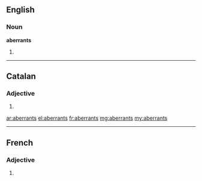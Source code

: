 ==English==

===Noun===
'''aberrants'''

#{{plural of|aberrant}}

----

==Catalan==

===Adjective===
{{ca-adj-form|m|f|p}}

# {{ca-plural of|aberrant}}

[[ar:aberrants]]
[[el:aberrants]]
[[fr:aberrants]]
[[mg:aberrants]]
[[my:aberrants]]

----
==French==

===Adjective===
{{fr-adj-form}} {{m|p}}

# {{form of|masculine plural|[[aberrant]]|lang=fr}}
{{rfc-auto}}